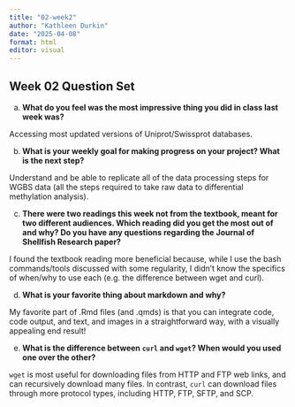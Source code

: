 ```yaml
---
title: "02-week2"
author: "Kathleen Durkin"
date: "2025-04-08"
format: html
editor: visual
---
```


## Week 02 Question Set

a)  **What do you feel was the most impressive thing you did in class last week was?**

Accessing most updated versions of Uniprot/Swissprot databases.

b)  **What is your weekly goal for making progress on your project? What is the next step?**

Understand and be able to replicate all of the data processing steps for WGBS data (all the steps required to take raw data to differential methylation analysis).

c)  **There were two readings this week not from the textbook, meant for two different audiences. Which reading did you get the most out of and why? Do you have any questions regarding the Journal of Shellfish Research paper?**

I found the textbook reading more beneficial because, while I use the bash commands/tools discussed with some regularity, I didn't know the specifics of when/why to use each (e.g. the difference between wget and curl).

d)  **What is your favorite thing about markdown and why?**

My favorite part of .Rmd files (and .qmds) is that you can integrate code, code output, and text, and images in a straightforward way, with a visually appealing end result!

e) **What is the difference between `curl` and `wget`? When would you used one over the other?**

`wget` is most useful for downloading files from HTTP and FTP web links, and can recursively download many files. In contrast,  `curl` can download files through more protocol types, including HTTP, FTP, SFTP, and SCP.
